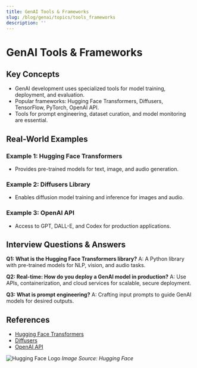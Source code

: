 ```yaml
---
title: GenAI Tools & Frameworks
slug: /blog/genai/topics/tools_frameworks
description: ''
---
```

# GenAI Tools & Frameworks

## Key Concepts
- GenAI development uses specialized tools for model training, deployment, and evaluation.
- Popular frameworks: Hugging Face Transformers, Diffusers, TensorFlow, PyTorch, OpenAI API.
- Tools for prompt engineering, dataset curation, and model monitoring are essential.

## Real-World Examples

### Example 1: Hugging Face Transformers
- Provides pre-trained models for text, image, and audio generation.

### Example 2: Diffusers Library
- Enables diffusion model training and inference for images and audio.

### Example 3: OpenAI API
- Access to GPT, DALL-E, and Codex for production applications.

## Interview Questions & Answers

**Q1: What is the Hugging Face Transformers library?**
A: A Python library with pre-trained models for NLP, vision, and audio tasks.

**Q2: Real-time: How do you deploy a GenAI model in production?**
A: Use APIs, containerization, and cloud services for scalable, secure deployment.

**Q3: What is prompt engineering?**
A: Crafting input prompts to guide GenAI models for desired outputs.

## References
- [Hugging Face Transformers](https://huggingface.co/transformers/)
- [Diffusers](https://huggingface.co/docs/diffusers/index)
- [OpenAI API](https://platform.openai.com/docs/overview)

![Hugging Face Logo](https://huggingface.co/front/assets/huggingface_logo-noborder.svg)
*Image Source: Hugging Face*
